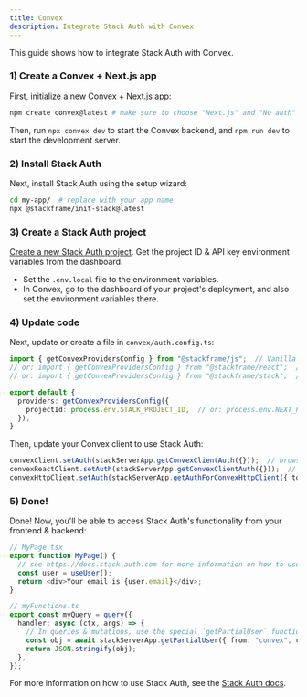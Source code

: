 ```yaml
---
title: Convex
description: Integrate Stack Auth with Convex
---
```


This guide shows how to integrate Stack Auth with Convex.

### 1) Create a Convex + Next.js app

First, initialize a new Convex + Next.js app:

```bash title="Terminal"
npm create convex@latest # make sure to choose "Next.js" and "No auth" when asked — we will add auth later
```

Then, run `npx convex dev` to start the Convex backend, and `npm run dev` to start the development server.

### 2) Install Stack Auth

Next, install Stack Auth using the setup wizard:

```bash
cd my-app/  # replace with your app name
npx @stackframe/init-stack@latest
```

### 3) Create a Stack Auth project

[Create a new Stack Auth project](https://app.stack-auth.com). Get the project ID & API key environment variables from the dashboard.

- Set the `.env.local` file to the environment variables.
- In Convex, go to the dashboard of your project's deployment, and also set the environment variables there.

### 4) Update code

Next, update or create a file in `convex/auth.config.ts`:

```ts
import { getConvexProvidersConfig } from "@stackframe/js";  // Vanilla JS
// or: import { getConvexProvidersConfig } from "@stackframe/react";  // React
// or: import { getConvexProvidersConfig } from "@stackframe/stack";  // Next.js

export default {
  providers: getConvexProvidersConfig({
    projectId: process.env.STACK_PROJECT_ID,  // or: process.env.NEXT_PUBLIC_STACK_PROJECT_ID
  }),
}
```

Then, update your Convex client to use Stack Auth:

```ts
convexClient.setAuth(stackServerApp.getConvexClientAuth({}));  // browser JS
convexReactClient.setAuth(stackServerApp.getConvexClientAuth({}));  // React
convexHttpClient.setAuth(stackServerApp.getAuthForConvexHttpClient({ tokenStore: requestObject }));  // HTTP, see Stack Auth docs for more information on tokenStore
```

### 5) Done!

Done! Now, you'll be able to access Stack Auth's functionality from your frontend & backend:

```ts
// MyPage.tsx
export function MyPage() {
  // see https://docs.stack-auth.com for more information on how to use Stack Auth
  const user = useUser();
  return <div>Your email is {user.email}</div>;
}

// myFunctions.ts
export const myQuery = query({
  handler: async (ctx, args) => {
    // In queries & mutations, use the special `getPartialUser` function to get user info
    const obj = await stackServerApp.getPartialUser({ from: "convex", ctx });
    return JSON.stringify(obj);
  },
});
```

For more information on how to use Stack Auth, see the [Stack Auth docs](https://docs.stack-auth.com).
